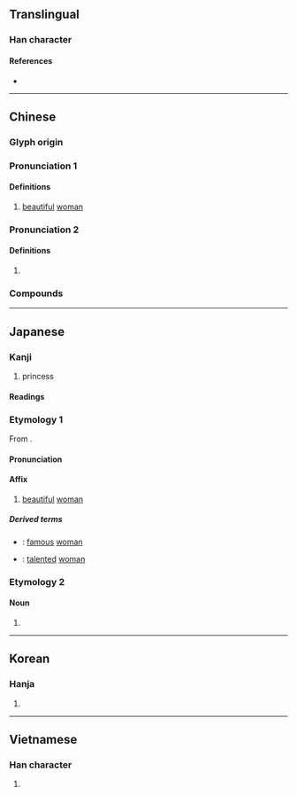 {{character info/new}}
==Translingual==

===Han character===
{{Han char|rn=38|rad=女|as=09|sn=12|four=42447|canj=VBME|ids=⿰女爰}}

====References====
* {{Han ref|kx=0267.110|dkj=06516|dj=0534.130|hdz=21067.120|uh=5A9B|ud=23195|bh=B444|bd=46148}}

----

==Chinese==
{{zh-forms}}

===Glyph origin===
{{Han etym}}

===Pronunciation 1===
{{zh-pron
|m=yuàn,yuán,1nb=standard in Mainland,1nc=literary variant in Taiwan,2nb=standard in Taiwan
|c=jyun6
|mc=2
|oc=1
}}

====Definitions====
{{zh-hanzi}}

# [[beautiful]] [[woman]]

===Pronunciation 2===
{{zh-pron
|m=yuán
|c=wun4,jyun4
|mc=1
|oc=n,2
}}

====Definitions====
{{zh-hanzi}}

# {{zh-only|嬋媛}}

===Compounds===
{{zh-der|嬋媛|名媛|令媛|天媛|媛女|嬙媛|才媛|淑媛|邦媛|結媛}}

----

==Japanese==

===Kanji===
{{ja-kanji|grade=c|rs=女09}}

# princess

====Readings====
{{ja-readings
|goon=おん<をん
|kanon=えん<ゑん
|kun=ひめ-
}}

===Etymology 1===
{{ja-kanjitab|えん|yomi=on}}
From {{der|ja|ltc|sort=えん|-}} {{ltc-l|媛|id=2}}.

====Pronunciation====
{{ja-pron|えん|y=on}}

====Affix====
{{ja-pos|affix|えん|hhira=ゑん}}

# [[beautiful]] [[woman]]

=====Derived terms=====
{{der-top}}
* {{ja-r|名媛|めいえん}}: [[famous]] [[woman]]
* {{ja-r|才媛|さいえん}}: [[talented]] [[woman]]
{{der-bottom}}

===Etymology 2===
{{ja-kanjitab|ひめ|yomi=k}}

====Noun====
{{ja-noun|ひめ}}

# {{altform|lang=ja|姫}}

----

==Korean==

===Hanja===
{{ko-hanja|hangeul=원|rv=won|mr=wŏn}}

# {{defn|lang=ko|sort=女09}}

----

==Vietnamese==

===Han character===
{{vi-hantu|[[viện]]|rs=女09}}

# {{defn|lang=vi|sort=女09}}